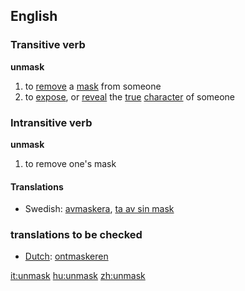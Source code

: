 ==English==
===Transitive verb===
'''unmask''' 
#to [[remove]] a [[mask]] from someone
#to [[expose]], or [[reveal]] the [[true]] [[character]] of someone

===Intransitive verb===
'''unmask'''  
#to remove one's mask

====Translations====
*Swedish: [[avmaskera]], [[ta av sin mask]]

===translations to be checked===
*[[Dutch]]: [[ontmaskeren]]

[[it:unmask]]
[[hu:unmask]]
[[zh:unmask]]